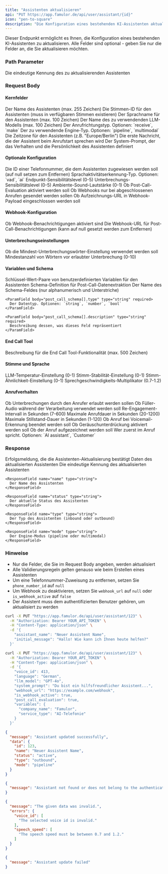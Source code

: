 ```yaml
---
title: "Assistenten aktualisieren"
api: "PUT https://app.famulor.de/api/user/assistant/{id}"
icon: "pen-to-square"
description: "Die Konfiguration eines bestehenden KI-Assistenten aktualisieren"
---
```


Dieser Endpunkt ermöglicht es Ihnen, die Konfiguration eines bestehenden KI-Assistenten zu aktualisieren. Alle Felder sind optional - geben Sie nur die Felder an, die Sie aktualisieren möchten.

### Path Parameter

<ParamField path="id" type="integer" required>
  Die eindeutige Kennung des zu aktualisierenden Assistenten
</ParamField>

### Request Body

#### Kernfelder

<ParamField body="assistant_name" type="string">
  Der Name des Assistenten (max. 255 Zeichen)
</ParamField>

<ParamField body="voice_id" type="integer">
  Die Stimmen-ID für den Assistenten (muss in verfügbaren Stimmen existieren)
</ParamField>

<ParamField body="language" type="string">
  Der Sprachname für den Assistenten (max. 100 Zeichen)
</ParamField>

<ParamField body="llm_model" type="string">
  Der Name des zu verwendenden LLM-Modells (max. 100 Zeichen)
</ParamField>

<ParamField body="calls_direction" type="string">
  Der Anrufrichtungstyp. Optionen: `receive`, `make`
</ParamField>

<ParamField body="engine_type" type="string">
  Der zu verwendende Engine-Typ. Optionen: `pipeline`, `multimodal`
</ParamField>

<ParamField body="timezone" type="string">
  Die Zeitzone für den Assistenten (z.B. "Europe/Berlin")
</ParamField>

<ParamField body="initial_message" type="string">
  Die erste Nachricht, die der Assistent beim Anrufstart sprechen wird
</ParamField>

<ParamField body="system_prompt" type="string">
  Der System-Prompt, der das Verhalten und die Persönlichkeit des Assistenten definiert
</ParamField>

#### Optionale Konfiguration

<ParamField body="phone_number_id" type="integer">
  Die ID einer Telefonnummer, die dem Assistenten zugewiesen werden soll (auf null setzen zum Entfernen)
</ParamField>

<ParamField body="endpoint_type" type="string">
  Sprachaktivitätserkennung-Typ. Optionen: `vad`, `ai`
</ParamField>

<ParamField body="endpoint_sensitivity" type="number">
  Endpunkt-Sensibilitätslevel (0-5)
</ParamField>

<ParamField body="interrupt_sensitivity" type="number">
  Unterbrechungs-Sensibilitätslevel (0-5)
</ParamField>

<ParamField body="ambient_sound_volume" type="number">
  Ambiente-Sound-Lautstärke (0-1)
</ParamField>

<ParamField body="post_call_evaluation" type="boolean">
  Ob Post-Call-Evaluation aktiviert werden soll
</ParamField>

<ParamField body="send_webhook_only_on_completed" type="boolean">
  Ob Webhooks nur bei abgeschlossenen Anrufen gesendet werden sollen
</ParamField>

<ParamField body="include_recording_in_webhook" type="boolean">
  Ob Aufzeichnungs-URL in Webhook-Payload eingeschlossen werden soll
</ParamField>

#### Webhook-Konfiguration

<ParamField body="is_webhook_active" type="boolean">
  Ob Webhook-Benachrichtigungen aktiviert sind
</ParamField>

<ParamField body="webhook_url" type="string">
  Die Webhook-URL für Post-Call-Benachrichtigungen (kann auf null gesetzt werden zum Entfernen)
</ParamField>

#### Unterbrechungseinstellungen

<ParamField body="use_min_interrupt_words" type="boolean">
  Ob die Mindest-Unterbrechungswörter-Einstellung verwendet werden soll
</ParamField>

<ParamField body="min_interrupt_words" type="integer">
  Mindestanzahl von Wörtern vor erlaubter Unterbrechung (0-10)
</ParamField>

#### Variablen und Schema

<ParamField body="variables" type="object">
  Schlüssel-Wert-Paare von benutzerdefinierten Variablen für den Assistenten
</ParamField>

<ParamField body="post_call_schema" type="array">
  Schema-Definition für Post-Call-Datenextraktion

  <Expandable title="post_call_schema Eigenschaften">
    <ParamField body="post_call_schema[].name" type="string" required>
      Der Name des Schema-Feldes (nur alphanumerisch und Unterstriche)
    </ParamField>

    <ParamField body="post_call_schema[].type" type="string" required>
      Der Datentyp. Optionen: `string`, `number`, `bool`
    </ParamField>

    <ParamField body="post_call_schema[].description" type="string" required>
      Beschreibung dessen, was dieses Feld repräsentiert
    </ParamField>
  </Expandable>
</ParamField>

#### End Call Tool

<ParamField body="end_call_tool.description" type="string">
  Beschreibung für die End Call Tool-Funktionalität (max. 500 Zeichen)
</ParamField>

#### Stimme und Sprache

<ParamField body="llm_temperature" type="number">
  LLM-Temperatur-Einstellung (0-1)
</ParamField>

<ParamField body="voice_stability" type="number">
  Stimm-Stabilität-Einstellung (0-1)
</ParamField>

<ParamField body="voice_similarity" type="number">
  Stimm-Ähnlichkeit-Einstellung (0-1)
</ParamField>

<ParamField body="speech_speed" type="number">
  Sprechgeschwindigkeits-Multiplikator (0.7-1.2)
</ParamField>

#### Anrufverhalten

<ParamField body="allow_interruptions" type="boolean">
  Ob Unterbrechungen durch den Anrufer erlaubt werden sollen
</ParamField>

<ParamField body="filler_audios" type="boolean">
  Ob Füller-Audio während der Verarbeitung verwendet werden soll
</ParamField>

<ParamField body="re_engagement_interval" type="integer">
  Re-Engagement-Intervall in Sekunden (7-600)
</ParamField>

<ParamField body="max_call_duration" type="integer">
  Maximale Anrufdauer in Sekunden (20-1200)
</ParamField>

<ParamField body="max_silence_duration" type="integer">
  Maximale Stillstand-Dauer in Sekunden (1-120)
</ParamField>

<ParamField body="end_call_on_voicemail" type="boolean">
  Ob Anruf bei Voicemail-Erkennung beendet werden soll
</ParamField>

<ParamField body="noise_cancellation" type="boolean">
  Ob Geräuschunterdrückung aktiviert werden soll
</ParamField>

<ParamField body="record_call" type="boolean">
  Ob der Anruf aufgezeichnet werden soll
</ParamField>

<ParamField body="who_speaks_first" type="string">
  Wer zuerst im Anruf spricht. Optionen: `AI assistant`, `Customer`
</ParamField>

### Response

<ResponseField name="message" type="string">
  Erfolgsmeldung, die die Assistenten-Aktualisierung bestätigt
</ResponseField>

<ResponseField name="data" type="object">
  Daten des aktualisierten Assistenten

  <Expandable title="Daten-Eigenschaften">
    <ResponseField name="id" type="integer">
      Die eindeutige Kennung des aktualisierten Assistenten
    </ResponseField>

    <ResponseField name="name" type="string">
      Der Name des Assistenten
    </ResponseField>

    <ResponseField name="status" type="string">
      Der aktuelle Status des Assistenten
    </ResponseField>

    <ResponseField name="type" type="string">
      Der Typ des Assistenten (inbound oder outbound)
    </ResponseField>

    <ResponseField name="mode" type="string">
      Der Engine-Modus (pipeline oder multimodal)
    </ResponseField>
  </Expandable>
</ResponseField>

### Hinweise

- Nur die Felder, die Sie im Request Body angeben, werden aktualisiert
- Alle Validierungsregeln gelten genauso wie beim Erstellen eines Assistenten
- Um eine Telefonnummer-Zuweisung zu entfernen, setzen Sie `phone_number_id` auf `null`
- Um Webhook zu deaktivieren, setzen Sie `webhook_url` auf `null` oder `is_webhook_active` auf `false`
- Der Assistent muss dem authentifizierten Benutzer gehören, um aktualisiert zu werden

<RequestExample>

```bash Grundlegende Aktualisierung
curl -X PUT "https://app.famulor.de/api/user/assistant/123" \
  -H "Authorization: Bearer YOUR_API_TOKEN" \
  -H "Content-Type: application/json" \
  -d '{
    "assistant_name": "Neuer Assistent Name",
    "initial_message": "Hallo! Wie kann ich Ihnen heute helfen?"
  }'
```

```bash Erweiterte Konfiguration
curl -X PUT "https://app.famulor.de/api/user/assistant/123" \
  -H "Authorization: Bearer YOUR_API_TOKEN" \
  -H "Content-Type: application/json" \
  -d '{
    "voice_id": 413,
    "language": "German",
    "llm_model": "GPT-4o",
    "system_prompt": "Du bist ein hilfsfreundlicher Assistent...",
    "webhook_url": "https://example.com/webhook",
    "is_webhook_active": true,
    "post_call_evaluation": true,
    "variables": {
      "company_name": "Famulor",
      "service_type": "AI-Telefonie"
    }
  }'
```

</RequestExample>

<ResponseExample>

```json 200 Success
{
  "message": "Assistant updated successfully",
  "data": {
    "id": 123,
    "name": "Neuer Assistent Name",
    "status": "active",
    "type": "outbound",
    "mode": "pipeline"
  }
}
```

```json 404 Not Found
{
  "message": "Assistant not found or does not belong to the authenticated user"
}
```

```json 422 Validation Error
{
  "message": "The given data was invalid.",
  "errors": {
    "voice_id": [
      "The selected voice id is invalid."
    ],
    "speech_speed": [
      "The speech speed must be between 0.7 and 1.2."
    ]
  }
}
```

```json 500 Internal Server Error
{
  "message": "Assistant update failed"
}
```

</ResponseExample>
